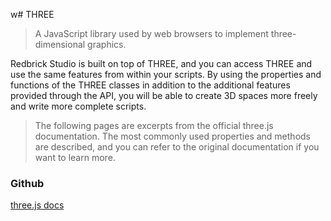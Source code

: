 w# THREE

> A JavaScript library used by web browsers to implement three-dimensional graphics.

Redbrick Studio is built on top of THREE, and you can access THREE and use the same features from within your scripts. By using the properties and functions of the THREE classes in addition to the additional features provided through the API, you will be able to create 3D spaces more freely and write more complete scripts.

> The following pages are excerpts from the official three.js documentation. The most commonly used properties and methods are described, and you can refer to the original documentation if you want to learn more.

### Github

[three.js docs](https://threejs.org/docs/index.html#api/en/core/Object3D)

